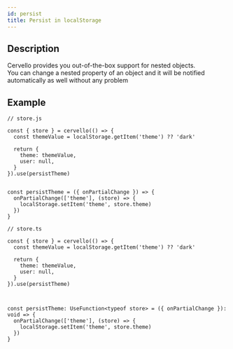 ```yaml
---
id: persist
title: Persist in localStorage
---
```



## Description
Cervello provides you out-of-the-box support for nested objects.<br/>
You can change a nested property of an object and it will be notified automatically as well without any problem



## Example
<Tabs groupId="code-language">
  <TabItem value="jsx" label="JavaScript">

    // store.js

    const { store } = cervello(() => {
      const themeValue = localStorage.getItem('theme') ?? 'dark'

      return {
        theme: themeValue,
        user: null,
      }
    }).use(persistTheme)

      
    const persistTheme = ({ onPartialChange }) => {
      onPartialChange(['theme'], (store) => {
        localStorage.setItem('theme', store.theme)
      })
    }

  </TabItem>
  <TabItem value="tsx" label="TypeScript">

    // store.ts

    const { store } = cervello(() => {
      const themeValue = localStorage.getItem('theme') ?? 'dark'

      return {
        theme: themeValue,
        user: null,
      }
    }).use(persistTheme)

      
    
    const persistTheme: UseFunction<typeof store> = ({ onPartialChange }): void => {
      onPartialChange(['theme'], (store) => {
        localStorage.setItem('theme', store.theme)
      })
    }

  </TabItem>
</Tabs>

